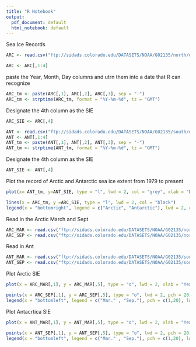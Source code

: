 ```yaml
---
title: "R Notebook"
output:
  pdf_document: default
  html_notebook: default
---
```


Sea Ice Records

```r
ARC <- read.csv("ftp://sidads.colorado.edu/DATASETS/NOAA/G02135/north/daily/data/N_seaice_extent_daily_v3.0.csv", header = FALSE, skip = 2)

ARC <- ARC[,1:4]
```
paste the Year, Month, Day columns and utrn them into a date that R can recognize

```r
ARC_tm <- paste(ARC[,1], ARC[,2], ARC[,3], sep = "-")
ARC_tm <- strptime(ARC_tm, format = "%Y-%m-%d", tz = "GMT")
```

Designate the 4th column as the SIE
```r
ARC_SIE <- ARC[,4]

ANT <- read.csv("ftp://sidads.colorado.edu/DATASETS/NOAA/G02135/south/daily/data/S_seaice_extent_daily_v3.0.csv", header = FALSE, skip = 2)
ANT <- ANT[,1:4]
ANT_tm <- paste(ANT[,1], ANT[,2], ANT[,3], sep = "-")
ANT_tm <- strptime(ANT_tm, format = "%Y-%m-%d", tz = "GMT")
```

Designate the 4th column as the SIE
```r
ANT_SIE <- ANT[,4]
```

Plot the record of Arctic and Antarctic sea ice extent from 1979 to present

```r
plot(x= ANT_tm, y=ANT_SIE, type = "l", lwd = 2, col = "grey", xlab = "Date", ylab = "Sea Ice Extent", main = "Daily Sea Ice Extent (millions sq. km)" , ylim = c(0, 20))

lines(x = ARC_tm, y =ARC_SIE, type = "l", lwd = 2, col = "black")
legend(x = "bottomright", legend = c("Arctic", "Antarctic"), lwd = 2, col = c("black" , "grey"), bty = "n", horiz = TRUE)
```

Read in the Arctic March and Sept 

```r
ARC_MAR <- read.csv("ftp://sidads.colorado.edu/DATASETS/NOAA/G02135/north/monthly/data/N_03_extent_v3.0.csv", header = TRUE)
ARC_SEP <- read.csv("ftp://sidads.colorado.edu/DATASETS/NOAA/G02135/north/monthly/data/N_09_extent_v3.0.csv", header = TRUE)
```

Read in Ant 
```r
ANT_MAR <- read.csv("ftp://sidads.colorado.edu/DATASETS/NOAA/G02135/south/monthly/data/S_03_extent_v3.0.csv", header = TRUE)
ANT_SEP <- read.csv("ftp://sidads.colorado.edu/DATASETS/NOAA/G02135/south/monthly/data/S_09_extent_v3.0.csv", header = TRUE)
```

Plot Arctic SIE
```r
plot(x = ARC_MAR[,1], y = ARC_MAR[,5], type = "o", lwd = 2, xlab = "Year", ylab = "Sea Ice Extent", main = "Arctic Monthly Sea Ice Extent \n (million sq. km.)", ylim = c(0,20), pch = 1)

points(x = ARC_SEP[,1], y = ARC_SEP[,5], type = "o", lwd = 2, pch = 20)
legend(x = "bottomleft", legend = c("Mar." , "Sep."), pch = c(1,20), lwd = 2, horiz = TRUE, bty = "n")
```

Plot Antacrtica SIE
```r
plot(x = ANT_MAR[,1], y = ANT_MAR[,5], type = "o", lwd = 2, xlab = "Year", ylab = "Sea Ice Extent", main = "Antarctic Monthly Sea Ice Extent \n (million sq. km.)", ylim = c(0,20), pch = 1)

points(x = ANT_SEP[,1], y = ANT_SEP[,5], type = "o", lwd = 2, pch = 20)
legend(x = "bottomleft", legend = c("Mar." , "Sep."), pch = c(1,20), lwd = 2, horiz = TRUE, bty = "n")
```



